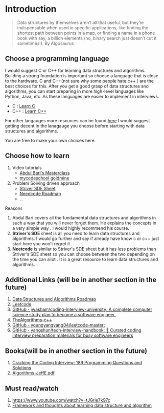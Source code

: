 
# Introduction


<Warning/>

>Data structures by themselves aren’t all that useful, but they’re indispensable when used in specific applications, like finding the shortest path between points in a map, or finding a name in a phone book with say, a billion elements (no, binary search just doesn’t cut it sometimes!). By Algosaurus



## Choose a programming language

I would suggest C or C++ for learning data structures and algorithms. Building a strong foundation is important so choose a language that is close to the hardware. C and C++(not sure why some people hate c++ ) are the best choices for this.
After you get a good grasp of data structures and algorithms, you can start preparing in more high-level languages like Python, Java, etc. As these languages are easier to implement in interviews.

- C : [Learn C](https://www.amazon.com/Programming-Language-Brian-W-Kernighan/dp/0131103628)
- C++ : [Learn C++](https://learncpp.com/)

For other langauges more resources can be found [here](https://github.com/jwasham/coding-interview-university/blob/main/programming-language-resources.md)
I would suggest getting decent in the lanagauge you choose before starting with data structures and algorithms.

You are free to make your own choices here.

## Choose how to learn
1. Video tutorials
    - [Abdul Bari's Masterclass](https://www.udemy.com/course/datastructurescncpp/)
    - [mycodeschool goldmine](https://www.youtube.com/playlist?list=PL2_aWCzGMAwI3W_JlcBbtYTwiQSsOTa6P)
2. Problem Solving driven approach
    - [Striver SDE Sheet](https://takeuforward.org/strivers-a2z-dsa-course/strivers-a2z-dsa-course-sheet-2/)
    - [Needcode Roadmap](https://neetcode.io/roadmap)
    - ...

Reasons

1. Abdul Bari covers all the fundamental data structures and algorithms in such a way that you will never forget them. He explains the concepts in a very simple way . I would highly recommend his course.
2. **Striver's SDE** sheet is all you need to learn data structures and algorithms. I would go further and say if already have know c or c++ just start here you won't regret it
3. **Neetcode** is similar to Striver's SDE sheet but it has less problems than Striver's SDE sheet so you can choose between the two depending on the time you can allot . It is a great resource to learn data structures and algorithms.

## Additional Links (will be in another section in the future)
1. [Data Structures and Algorithms Roadmap](https://roadmap.sh/datastructures-and-algorithms)
2. [Leetcode](https://leetcode.com/)
3. [GitHub - jwasham/coding-interview-university: A complete computer science study plan to become a software engineer.](https://github.com/jwasham/coding-interview-university)
4. [TheAlgorithms-c++](https://github.com/TheAlgorithms/C-Plus-Plus)
5. [GitHub - youngyangyang04/leetcode-master: ](https://github.com/youngyangyang04/leetcode-master)
6. [GitHub - yangshun/tech-interview-handbook: 💯 Curated coding interview preparation materials for busy software engineers](https://github.com/yangshun/tech-interview-handbook)

## Books(will be in another section in the future)
1. [Cracking the Coding Interview: 189 Programming Questions and Solutions ](https://www.amazon.com/Cracking-Coding-Interview-Programming-Questions/dp/0984782850)
2. [Algorithms-JeffE.pdf](https://jeffe.cs.illinois.edu/teaching/algorithms/book/Algorithms-JeffE.pdf)

## Must read/watch

1. https://www.youtube.com/watch?v=tJGrie7k97c
2. [Framework and thoughts about learning data structure and algorithm](https://github.com/labuladong/fucking-algorithm/blob/english/think_like_computer/Framework%20and%20thoughts%20about%20learning%20data%20structure%20and%20algorithm.md)